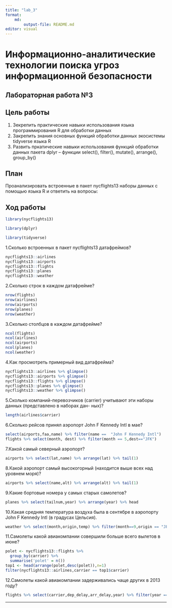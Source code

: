 ---
title: "lab_3"
format: 
    md:
        output-file: README.md
editor: visual
---

# Информационно-аналитические технологии поиска угроз информационной безопасности

## Лабораторная работа №3

## Цель работы

1.  Зекрепить практические навыки использования языка программирования R для обработки данных
2.  Закрепить знания основных функций обработки данных экосистемы tidyverse языка R
3.  Развить пркатические навыки использования функций обработки данных пакета dplyr -- функции select(), filter(), mutate(), arrange(), group_by()

## План

Проанализировать встроенные в пакет nycflights13 наборы данных с помощью языка R и ответить на вопросы:

## Ход работы

```{r}
library(nycflights13)
```

```{r}
library(dplyr)
```

```{r}
library(tidyverse)
```

1.Сколько встроенных в пакет nycflights13 датафреймов?

```{r}
nycflights13::airlines
nycflights13::airports
nycflights13::flights
nycflights13::planes
nycflights13::weather
```

2.Сколько строк в каждом датафрейме?

```{r}
nrow(flights)
nrow(airlines)
nrow(airports)
nrow(planes)
nrow(weather)
```

3.Сколько столбцов в каждом датафрейме?

```{r}
ncol(flights)
ncol(airlines)
ncol(airports)
ncol(planes)
ncol(weather)
```

4.Как просмотреть примерный вид датафрейма?

```{r}
nycflights13::airlines %>% glimpse()
nycflights13::airports %>% glimpse()
nycflights13::flights %>% glimpse()
nycflights13::planes %>% glimpse()
nycflights13::weather %>% glimpse()
```

5.Сколько компаний-перевозчиков (carrier) учитывают эти наборы данных (представлено в наборах дан- ных)?

```{r}
length(airlines$carrier)
```

6.Сколько рейсов принял аэропорт John F Kennedy Intl в мае?

```{r}
select(airports,faa,name) %>% filter(name ==  "John F Kennedy Intl")
flights %>% select(month, dest) %>% filter(month == 5,dest=="JFK")
```

7.Какой самый северный аэропорт?

```{r}
airports %>% select(lat,name) %>% arrange(lat) %>% tail(1)
```

8.Какой аэропорт самый высокогорный (находится выше всех над уровнем моря)?

```{r}
airports %>% select(name,alt) %>% arrange(alt) %>% tail(1)
```

9.Какие бортовые номера у самых старых самолетов?

```{r}
planes %>% select(tailnum,year) %>% arrange(year) %>% head

```

10.Какая средняя температура воздуха была в сентябре в аэропорту John F Kennedy Intl (в градусах Цельсия).

```{r}
weather %>% select(month,origin,temp) %>% filter(month==9,origin == "JFK") %>% summarise("ST" = median(temp))
```

11.Самолеты какой авиакомпании совершили больше всего вылетов в июне?

```{r}
polet <- nycflights13::flights %>%
  group_by(carrier) %>%
  summarise('polet' = n())
top1 <- head(arrange(polet,desc(polet)),n=1)
filter(nycflights13::airlines,carrier == top1$carrier)
```

12.Самолеты какой авиакомпании задерживались чаще других в 2013 году?

```{r}
flights %>% select(carrier,dep_delay,arr_delay,year) %>% filter(year == 2013,dep_delay > 0, arr_delay > 0) %>% group_by(carrier) %>% summarise(caunt = n()) %>% arrange(caunt) %>% tail(1)
```

------------------------------------------------------------------------

## 
